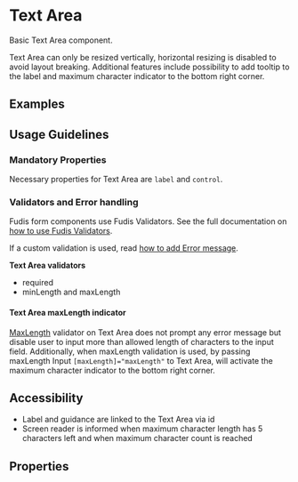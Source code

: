 
<Meta title="Components/Form/Text-area" />

# Text Area

Basic Text Area component. 

Text Area can only be resized vertically, horizontal resizing is disabled to avoid layout breaking. Additional features include possibility to add tooltip to the label and maximum character indicator to the bottom right corner.

## Examples

<Canvas of={TextAreaStories.Examples}></Canvas>

## Usage Guidelines

### Mandatory Properties

Necessary properties for Text Area are `label` and `control`.

### Validators and Error handling

Fudis form components use Fudis Validators. See the full documentation on [how to use Fudis Validators](/docs/utilities-validators--documentation). 

If a custom validation is used, read [how to add Error message](/docs/components-form-error-message--documentation).

**Text Area validators**
- required
- minLength and maxLength

#### Text Area maxLength indicator

[MaxLength](/docs/utilities-validators--documentation&args=#minlength-and-maxlength-validators) validator on Text Area does not prompt any error message but disable user to input more than allowed length of characters to the input field.
Additionally, when maxLength validation is used, by passing maxLength Input <code>[maxLength]="maxLength"</code> to Text Area, will activate the maximum character indicator to the bottom right corner.

## Accessibility

- Label and guidance are linked to the Text Area via id
- Screen reader is informed when maximum character length has 5 characters left and when maximum character count is reached

## Properties

<ArgTypes of={TextAreaComponent} />
